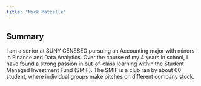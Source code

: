 ```yaml
---
title: "Nick Matzelle"
---
```

 
## Summary

I am a senior at SUNY GENESEO pursuing an Accounting major with minors in Finance and Data Analytics. Over the course of my 4 years in school, I have found a strong passion in out-of-class learning within the Student Managed Investment Fund (SMIF). The SMIF is a club ran by about 60 student, where individual groups make pitches on different company stock. 
